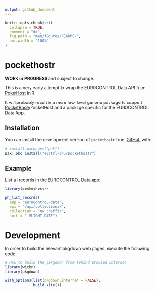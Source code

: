 ```yaml
---
output: github_document
---
```


<!-- README.md is generated from README.Rmd. Please edit that file -->

```r
knitr::opts_chunk$set(
  collapse = TRUE,
  comment = "#>",
  fig.path = "man/figures/README-",
  out.width = "100%"
)
```

# pockethostr

<!-- badges: start -->
<!-- badges: end -->

**WORK in PROGRESS** and subject to change.

This is a very early attempt to wrap the EUROCONTROL Data API from [PoketHost][ph] in R.

It will probably result in a more low-level generic package to support [PocketBase][pb]/PocketHost
and a package specific for the EUROCONTROL Data App.

[ph]: <https://pockethost.io/> "PocketHost - Amazingly Simple PocketBase Hosting"
[pb]: <https://pocketbase.io/> "PocketBase - Open Source backend for your next SaaS and Mobile app
in 1 file"

## Installation

You can install the development version of `pockethostr` from [GitHub](https://github.com/) with:

``` r
# install.packages("pak")
pak::pkg_install("euctrl-pru/pockethostr")
```

## Example

List all records in the EUROCONTROL Data app:

```r
library(pockethostr)

ph_list_records(
  app = "eurocontrol-data",
  api = "/api/collections/",
  collection = "nw_traffic",
  sort = "-FLIGHT_DATE")
```

# Development

In order to build the relevant pkgdown web pages, execute the following code:

```r
# How to build the pakgdown from behind proxied Internet
library(withr)
library(pkgdown)

with_options(list(pkgdown.internet = FALSE),
             build_site())
```

